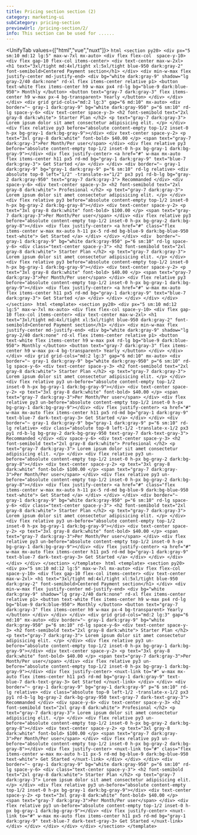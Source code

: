 ```yaml
---
title: Pricing section section (2)
category: marketing-ui
subCategory: pricing-section
previewUrl: /pricing-section/2/
info: This section can be used for ......
---
```


<UnifyTab values={["html","vue","nuxt"]}>
    <TabPanel value="html">
    ```html
    <section py20>
        <div px="5 sm:10 md:12 lg:5" max-w-7xl mx-auto>
            <div flex flex-col  space-y-10>
                <div flex gap-10 flex-col items-center>
                    <div text-center max-w-2xl>
                        <h1 text="3xl/tight md:4xl/tight xl:5xl/tight blue-950 dark:gray-2" font-semibold>Centered Payment section</h1>
                    </div>
                    <div min-w-max flex justify-center md-justify-end>
                        <div bg="white dark:gray-9" shadow="lg gray-2/40 dark:none" rd-xl flex items-center relative p1>
                            <button text-white flex items-center h9 w-max px4 rd-lg bg="blue-9 dark:blue-950">
                                Monthly
                            </button>
                            <button text="gray-7 dark:gray-3" flex items-center h9 w-max px-4 bg-transparent>
                                Yearly
                            </button>
                        </div>
                    </div>
                </div>
                <div grid grid-cols="md:2 lg:3" gap="6 md:10" mx-auto>
                    <div border="~ gray-1 dark:gray-9" bg="white dark:gray-950" p="6 sm:10" rd-lg space-y-6>
                        <div text-center space-y-3>
                            <h2 font-semibold text="2xl gray-8 dark:white">
                                Starter Plan
                            </h2>
                            <p text="gray-7 dark:gray-3">
                                Lorem ipsum dolor sit amet consectetur adipisicing elit.
                            </p>
                        </div>
                        <div flex relative py3 before="absolute content-empty top-1/2 inset-0 h-px bg-gray-1 dark:bg-gray-9"></div>
                        <div text-center space-y-2>
                            <p text="3xl gray-8 dark:white" font-bold>
                                $40.00
                            </p>
                            <span text="gray-7 dark:gray-3">Per Month/Per user</span>
                        </div>
                        <div flex relative py3 before="absolute content-empty top-1/2 inset-0 h-px bg-gray-1 dark:bg-gray-9"></div>
                        <div flex justify-center>
                            <a href="#" w-max mx-auto flex items-center h11 px5 rd-md bg="gray-1 dark:gray-9" text="blue-7 dark:gray-3">
                                Get Started
                            </a>
                        </div>
                    </div>
                    <div border="~ gray-1 dark:gray-9" bg="gray-1 dark:gray-9" p="6 sm:10" rd-lg relative>
                        <div absolute top-0 left="1/2" -translate-x="1/2" px3 py1 rd-b-lg bg="gray-2 dark:gray-950" text="gray-7 dark:gray-3">
                            Recommanded
                        </div>
                        <div space-y-6>
                            <div text-center space-y-3>
                                <h2 font-semibold text="2xl gray-8 dark:white">
                                    Profesional
                                </h2>
                                <p text="gray-7 dark:gray-3">
                                    Lorem ipsum dolor sit amet consectetur adipisicing elit.
                                </p>
                            </div>
                            <div flex relative py3 before="absolute content-empty top-1/2 inset-0 h-px bg-gray-2 dark:bg-gray-8"></div>
                            <div text-center space-y-2>
                                <p text="3xl gray-8 dark:white" font-bold>
                                    $100.00
                                </p>
                                <span text="gray-7 dark:gray-3">Per Month/Per user</span>
                            </div>
                            <div flex relative py3 before="absolute content-empty top-1/2 inset-0 h-px bg-gray-2 dark:bg-gray-8"></div>
                            <div flex justify-center>
                                <a href="#" class="flex items-center w-max mx-auto h-11 px-5 rd-md bg-blue-9 dark:bg-blue-950 text-white">
                                    Get Started
                                </a>
                            </div>
                        </div>
                    </div>
                    <div  border="~ gray-1 dark:gray-9" bg="white dark:gray-950" p="6 sm:10" rd-lg space-y-6>
                        <div class="text-center space-y-3">
                            <h2 font-semibold text="2xl gray-8 dark:white">
                                Starter Plan
                            </h2>
                            <p text="gray-7 dark:gray-3">
                                Lorem ipsum dolor sit amet consectetur adipisicing elit.
                            </p>
                        </div>
                        <div flex relative py3 before="absolute content-empty top-1/2 inset-0 h-px bg-gray-1 dark:bg-gray-9"></div>
                        <div text-center space-y-2>
                            <p text="3xl gray-8 dark:white" font-bold>
                                $40.00
                            </p>
                            <span text="gray-7 dark:gray-3">Per Month/Per user</span>
                        </div>
                        <div flex relative py3 before="absolute content-empty top-1/2 inset-0 h-px bg-gray-1 dark:bg-gray-9"></div>
                        <div flex justify-center>
                            <a href="#" w-max mx-auto flex items-center h11 px5 rd-md bg="gray-1 dark:gray-9" text="blue-7 dark:gray-3">
                                Get Started
                            </a>
                        </div>
                    </div>
                </div>
            </div>
        </div>
    </section>
    ```
    </TabPanel>
    <TabPanel value="vue">
    ```html
    <template>
        <section py20>
            <div px="5 sm:10 md:12 lg:5" max-w-7xl mx-auto>
                <div flex flex-col space-y-10>
                    <div flex gap-10 flex-col items-center>
                        <div text-center max-w-2xl>
                            <h1 text="3xl/tight md:4xl/tight xl:5xl/tight blue-950 dark:gray-2" font-semibold>Centered Payment
                                section</h1>
                        </div>
                        <div min-w-max flex justify-center md-justify-end>
                            <div bg="white dark:gray-9" shadow="lg gray-2/40 dark:none" rd-xl flex items-center relative p1>
                                <button text-white flex items-center h9 w-max px4 rd-lg bg="blue-9 dark:blue-950">
                                    Monthly
                                </button>
                                <button text="gray-7 dark:gray-3" flex items-center h9 w-max px-4 bg-transparent>
                                    Yearly
                                </button>
                            </div>
                        </div>
                    </div>
                    <div grid grid-cols="md:2 lg:3" gap="6 md:10" mx-auto>
                        <div border="~ gray-1 dark:gray-9" bg="white dark:gray-950" p="6 sm:10" rd-lg space-y-6>
                            <div text-center space-y-3>
                                <h2 font-semibold text="2xl gray-8 dark:white">
                                    Starter Plan
                                </h2>
                                <p text="gray-7 dark:gray-3">
                                    Lorem ipsum dolor sit amet consectetur adipisicing elit.
                                </p>
                            </div>
                            <div flex relative py3
                                un-before="absolute content-empty top-1/2 inset-0 h-px bg-gray-1 dark:bg-gray-9"></div>
                            <div text-center space-y-2>
                                <p text="3xl gray-8 dark:white" font-bold>
                                    $40.00
                                </p>
                                <span text="gray-7 dark:gray-3">Per Month/Per user</span>
                            </div>
                            <div flex relative py3
                                un-before="absolute content-empty top-1/2 inset-0 h-px bg-gray-1 dark:bg-gray-9"></div>
                            <div flex justify-center>
                                <a href="#" w-max mx-auto flex items-center h11 px5 rd-md bg="gray-1 dark:gray-9" text-blue-7
                                    dark-text-gray-3>
                                    Get Started
                                </a>
                            </div>
                        </div>
                        <div border="~ gray-1 dark:gray-9" bg="gray-1 dark:gray-9" p="6 sm:10" rd-lg relative>
                            <div
                                class="absolute top-0 left-1/2 -translate-x-1/2 px3 py1 rd-b-lg bg-gray-2 dark-bg-gray-950 text-gray-7 dark-text-gray-3">
                                Recommanded
                            </div>
                            <div space-y-6>
                                <div text-center space-y-3>
                                    <h2 font-semibold text="2xl gray-8 dark:white">
                                        Profesional
                                    </h2>
                                    <p text="gray-7 dark:gray-3">
                                        Lorem ipsum dolor sit amet consectetur adipisicing elit.
                                    </p>
                                </div>
                                <div flex relative py3
                                    un-before="absolute content-empty top-1/2 inset-0 h-px bg-gray-2 dark:bg-gray-8"></div>
                                <div text-center space-y-2>
                                    <p text="3xl gray-8 dark:white" font-bold>
                                        $100.00
                                    </p>
                                    <span text="gray-7 dark:gray-3">Per Month/Per user</span>
                                </div>
                                <div flex relative py3
                                    un-before="absolute content-empty top-1/2 inset-0 h-px bg-gray-2 dark:bg-gray-8"></div>
                                <div flex justify-center>
                                    <a href="#"
                                        class="flex items-center w-max mx-auto h-11 px-5 rd-md bg-blue-9 dark:bg-blue-950 text-white">
                                        Get Started
                                    </a>
                                </div>
                            </div>
                        </div>
                        <div border="~ gray-1 dark:gray-9" bg="white dark:gray-950" p="6 sm:10" rd-lg space-y-6>
                            <div class="text-center space-y-3">
                                <h2 font-semibold text="2xl gray-8 dark:white">
                                    Starter Plan
                                </h2>
                                <p text="gray-7 dark:gray-3">
                                    Lorem ipsum dolor sit amet consectetur adipisicing elit.
                                </p>
                            </div>
                            <div flex relative py3
                                un-before="absolute content-empty top-1/2 inset-0 h-px bg-gray-1 dark:bg-gray-9"></div>
                            <div text-center space-y-2>
                                <p text="3xl gray-8 dark:white" font-bold>
                                    $40.00
                                </p>
                                <span text="gray-7 dark:gray-3">Per Month/Per user</span>
                            </div>
                            <div flex relative py3
                                un-before="absolute content-empty top-1/2 inset-0 h-px bg-gray-1 dark:bg-gray-9"></div>
                            <div flex justify-center>
                                <a href="#" w-max mx-auto flex items-center h11 px5 rd-md bg="gray-1 dark:gray-9" text-blue-7
                                    dark-text-gray-3>
                                    Get Started
                                </a>
                            </div>
                        </div>
                    </div>
                </div>
            </div>
        </section>
    </template>
    ```
    </TabPanel>
    <TabPanel value="nuxt">
    ```html
    <template>
        <section py20>
            <div px="5 sm:10 md:12 lg:5" max-w-7xl mx-auto>
                <div flex flex-col space-y-10>
                    <div flex gap-10 flex-col items-center>
                        <div text-center max-w-2xl>
                            <h1 text="3xl/tight md:4xl/tight xl:5xl/tight blue-950 dark:gray-2" font-semibold>Centered Payment
                                section</h1>
                        </div>
                        <div min-w-max flex justify-center md-justify-end>
                            <div bg="white dark:gray-9" shadow="lg gray-2/40 dark:none" rd-xl flex items-center relative p1>
                                <button text-white flex items-center h9 w-max px4 rd-lg bg="blue-9 dark:blue-950">
                                    Monthly
                                </button>
                                <button text="gray-7 dark:gray-3" flex items-center h9 w-max px-4 bg-transparent>
                                    Yearly
                                </button>
                            </div>
                        </div>
                    </div>
                    <div grid grid-cols="md:2 lg:3" gap="6 md:10" mx-auto>
                        <div border="~ gray-1 dark:gray-9" bg="white dark:gray-950" p="6 sm:10" rd-lg space-y-6>
                            <div text-center space-y-3>
                                <h2 font-semibold text="2xl gray-8 dark:white">
                                    Starter Plan
                                </h2>
                                <p text="gray-7 dark:gray-3">
                                    Lorem ipsum dolor sit amet consectetur adipisicing elit.
                                </p>
                            </div>
                            <div flex relative py3
                                un-before="absolute content-empty top-1/2 inset-0 h-px bg-gray-1 dark:bg-gray-9"></div>
                            <div text-center space-y-2>
                                <p text="3xl gray-8 dark:white" font-bold>
                                    $40.00
                                </p>
                                <span text="gray-7 dark:gray-3">Per Month/Per user</span>
                            </div>
                            <div flex relative py3
                                un-before="absolute content-empty top-1/2 inset-0 h-px bg-gray-1 dark:bg-gray-9"></div>
                            <div flex justify-center>
                                <nuxt-link to="#" w-max mx-auto flex items-center h11 px5 rd-md bg="gray-1 dark:gray-9"
                                    text-blue-7 dark-text-gray-3>
                                    Get Started
                                </nuxt-link>
                            </div>
                        </div>
                        <div border="~ gray-1 dark:gray-9" bg="gray-1 dark:gray-9" p="6 sm:10" rd-lg relative>
                            <div
                                class="absolute top-0 left-1/2 -translate-x-1/2 px3 py1 rd-b-lg bg-gray-2 dark-bg-gray-950 text-gray-7 dark-text-gray-3">
                                Recommanded
                            </div>
                            <div space-y-6>
                                <div text-center space-y-3>
                                    <h2 font-semibold text="2xl gray-8 dark:white">
                                        Profesional
                                    </h2>
                                    <p text="gray-7 dark:gray-3">
                                        Lorem ipsum dolor sit amet consectetur adipisicing elit.
                                    </p>
                                </div>
                                <div flex relative py3
                                    un-before="absolute content-empty top-1/2 inset-0 h-px bg-gray-2 dark:bg-gray-8"></div>
                                <div text-center space-y-2>
                                    <p text="3xl gray-8 dark:white" font-bold>
                                        $100.00
                                    </p>
                                    <span text="gray-7 dark:gray-3">Per Month/Per user</span>
                                </div>
                                <div flex relative py3
                                    un-before="absolute content-empty top-1/2 inset-0 h-px bg-gray-2 dark:bg-gray-8"></div>
                                <div flex justify-center>
                                    <nuxt-link to="#"
                                        class="flex items-center w-max mx-auto h-11 px-5 rd-md bg-blue-9 dark:bg-blue-950 text-white">
                                        Get Started
                                    </nuxt-link>
                                </div>
                            </div>
                        </div>
                        <div border="~ gray-1 dark:gray-9" bg="white dark:gray-950" p="6 sm:10" rd-lg space-y-6>
                            <div class="text-center space-y-3">
                                <h2 font-semibold text="2xl gray-8 dark:white">
                                    Starter Plan
                                </h2>
                                <p text="gray-7 dark:gray-3">
                                    Lorem ipsum dolor sit amet consectetur adipisicing elit.
                                </p>
                            </div>
                            <div flex relative py3
                                un-before="absolute content-empty top-1/2 inset-0 h-px bg-gray-1 dark:bg-gray-9"></div>
                            <div text-center space-y-2>
                                <p text="3xl gray-8 dark:white" font-bold>
                                    $40.00
                                </p>
                                <span text="gray-7 dark:gray-3">Per Month/Per user</span>
                            </div>
                            <div flex relative py3
                                un-before="absolute content-empty top-1/2 inset-0 h-px bg-gray-1 dark:bg-gray-9"></div>
                            <div flex justify-center>
                                <nuxt-link to="#" w-max mx-auto flex items-center h11 px5 rd-md bg="gray-1 dark:gray-9"
                                    text-blue-7 dark-text-gray-3>
                                    Get Started
                                </nuxt-link>
                            </div>
                        </div>
                    </div>
                </div>
            </div>
        </section>
    </template>
    ```
    </TabPanel>
</UnifyTab>